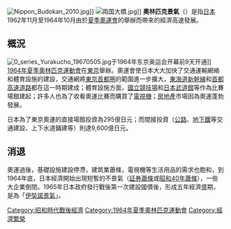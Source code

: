 {{Unreferenced|time=2015-12-30T02:18:00+00:00}}
[[File:Nippon_Budokan_2010.jpg|thumb]]]]
[[File:両国大橋.jpg|thumb]]]]
'''奧林匹克景氣'''（{{lang-ja|'''オリンピック景気'''}}）是指[[日本|日本]]1962年11月至1964年10月由於[[夏季奧運會|夏季奧運會]]的舉辦而帶來的經濟高速發展。

==概況==
[[File:0_series_Yurakucho_19670505.jpg|thumb]]于1964年东京奥运会开幕前9天开通]]
[[1964年夏季奧林匹克運動會|1964年夏季奧林匹克運動會]]在[[東京|東京]]舉辦。奧運會使日本大大加快了交通運輸網絡和體育設施的建設，交通網將[[首都圈_(日本)|東京首都圈]]的範圍進一步擴大，[[東海道新幹線|東海道新幹線]]和[[首都高速道路|首都高速道路]]都在這一時期建成；體育設施方面，[[國立競技場|國立競技場]]和[[日本武道館|日本武道館]]等作為比賽場館建起；許多人也為了收看奧運比賽而購買了[[電視機|電視機]]；[[房地產|房地產]]市場因為奧運蓬勃發展。

日本為了東京奧運的直接場館投資為295億日元；而間接投資（[[公路|公路]]、[[地下鐵|地下鐵]]等交通建設、上下水道鋪建等）則達9,600億日元。

==消退==
奧運過後，基礎設施建設停滯，建筑業蕭條，電視機等生活用品的需求也飽和，到1964年底，日本經濟開始出現短暫的不景氣（[[証券蕭條|証券蕭條]]或[[昭和40年蕭條|昭和40年蕭條]]），一些大企業倒閉。1965年日本政府發行戰後第一次建設國債後，形成五年經濟盛期，是為「[[伊奘諾景氣|伊奘諾景氣]]」。

{{日本經濟史}}

[[Category:昭和時代戰後經濟|Category:昭和時代戰後經濟]]
[[Category:1964年夏季奧林匹克運動會|Category:1964年夏季奧林匹克運動會]]
[[Category:經濟繁榮|Category:經濟繁榮]]